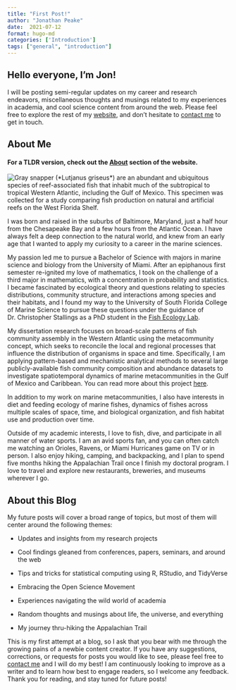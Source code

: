 ```yaml
---
title: "First Post!"
author: "Jonathan Peake"
date:  2021-07-12
format: hugo-md
categories: ['Introduction']
tags: ["general", "introduction"]
---
```


## Hello everyone, I'm Jon!

I will be posting semi-regular updates on my career and research endeavors, miscellaneous thoughts and musings related to my experiences in academia, and cool science content from around the web. Please feel free to explore the rest of my [website](/home/), and don't hesitate to [contact me](/home/#contact) to get in touch.

## About Me

#### For a TLDR version, check out the [About](/authors/admin) section of the website.

![](me-fish.jpg "Gray snapper (*Lutjanus griseus*) are an abundant and ubiquitous species of reef-associated fish that inhabit much of the subtropical to tropical Western Atlantic, including the Gulf of Mexico. This specimen was collected for a study comparing fish production on natural and artificial reefs on the West Florida Shelf.")

I was born and raised in the suburbs of Baltimore, Maryland, just a half hour from the Chesapeake Bay and a few hours from the Atlantic Ocean. I have always felt a deep connection to the natural world, and knew from an early age that I wanted to apply my curiosity to a career in the marine sciences.

My passion led me to pursue a Bachelor of Science with majors in marine science and biology from the University of Miami. After an epiphanous first semester re-ignited my love of mathematics, I took on the challenge of a third major in mathematics, with a concentration in probability and statistics. I became fascinated by ecological theory and questions relating to species distributions, community structure, and interactions among species and their habitats, and I found my way to the University of South Florida College of Marine Science to pursue these questions under the guidance of Dr. Christopher Stallings as a PhD student in the [Fish Ecology Lab](https://marine.usf.edu/fishecology).

My dissertation research focuses on broad-scale patterns of fish community assembly in the Western Atlantic using the metacommunity concept, which seeks to reconcile the local and regional processes that influence the distribution of organisms in space and time. Specifically, I am applying pattern-based and mechanistic analytical methods to several large publicly-available fish community composition and abundance datasets to investigate spatiotemporal dynamics of marine metacommunities in the Gulf of Mexico and Caribbean. You can read more about this project [here](/project/metacommunity-project/).

In addition to my work on marine metacommunities, I also have interests in diet and feeding ecology of marine fishes, dynamics of fishes across multiple scales of space, time, and biological organization, and fish habitat use and production over time.

Outside of my academic interests, I love to fish, dive, and participate in all manner of water sports. I am an avid sports fan, and you can often catch me watching an Orioles, Ravens, or Miami Hurricanes game on TV or in person. I also enjoy hiking, camping, and backpacking, and I plan to spend five months hiking the Appalachian Trail once I finish my doctoral program. I love to travel and explore new restaurants, breweries, and museums wherever I go.

## About this Blog

My future posts will cover a broad range of topics, but most of them will center around the following themes:

-   Updates and insights from my research projects

-   Cool findings gleaned from conferences, papers, seminars, and around the web

-   Tips and tricks for statistical computing using R, RStudio, and TidyVerse

-   Embracing the Open Science Movement

-   Experiences navigating the wild world of academia

-   Random thoughts and musings about life, the universe, and everything

-   My journey thru-hiking the Appalachian Trail

This is my first attempt at a blog, so I ask that you bear with me through the growing pains of a newbie content creator. If you have any suggestions, corrections, or requests for posts you would like to see, please feel free to [contact me](/home/#contact) and I will do my best! I am continuously looking to improve as a writer and to learn how best to engage readers, so I welcome any feedback. Thank you for reading, and stay tuned for future posts!